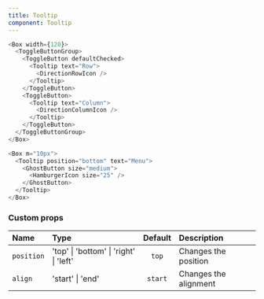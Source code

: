```yaml
---
title: Tooltip
component: Tooltip
---
```


```js live=true
<Box width={120}>
  <ToggleButtonGroup>
    <ToggleButton defaultChecked>
      <Tooltip text="Row">
        <DirectionRowIcon />
      </Tooltip>
    </ToggleButton>
    <ToggleButton>
      <Tooltip text="Column">
        <DirectionColumnIcon />
      </Tooltip>
    </ToggleButton>
  </ToggleButtonGroup>
</Box>
```

```js live=true
<Box m="10px">
  <Tooltip position="bottom" text="Menu">
    <GhostButton size="medium">
      <HamburgerIcon size="25" />
    </GhostButton>
  </Tooltip>
</Box>
```

### Custom props

| Name       | Type                                   | Default | Description           |
| :--------- | :------------------------------------- | :-----: | :-------------------- |
| `position` | 'top' \| 'bottom' \| 'right' \| 'left' |  `top`  | Changes the position  |
| `align`    | 'start' \| 'end'                       | `start` | Changes the alignment |
